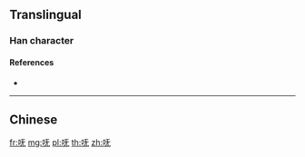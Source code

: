 {{character info/new}}
{{also|嘸}}
==Translingual==

===Han character===
{{Han char|rn=30|rad=口|as=04|sn=7|four=|canj=RMKU|ids=⿰口无}}

====References====
* {{Han ref|kx=0181.191|hdz=10585.060|uh=5452|ud=21586}}

----

==Chinese==
{{zh-see|嘸}}

[[fr:呒]]
[[mg:呒]]
[[pl:呒]]
[[th:呒]]
[[zh:呒]]